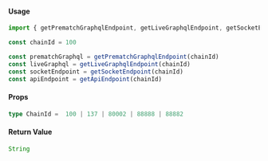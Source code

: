 #### Usage
```ts
import { getPrematchGraphqlEndpoint, getLiveGraphqlEndpoint, getSocketEndpoint, getApiEndpoint } from '@azuro-org/toolkit'

const chainId = 100

const prematchGraphql = getPrematchGraphqlEndpoint(chainId)
const liveGraphql = getLiveGraphqlEndpoint(chainId)
const socketEndpoint = getSocketEndpoint(chainId)
const apiEndpoint = getApiEndpoint(chainId)
```

#### Props
```ts
type ChainId =  100 | 137 | 80002 | 88888 | 88882
```

#### Return Value

```ts
String
```
